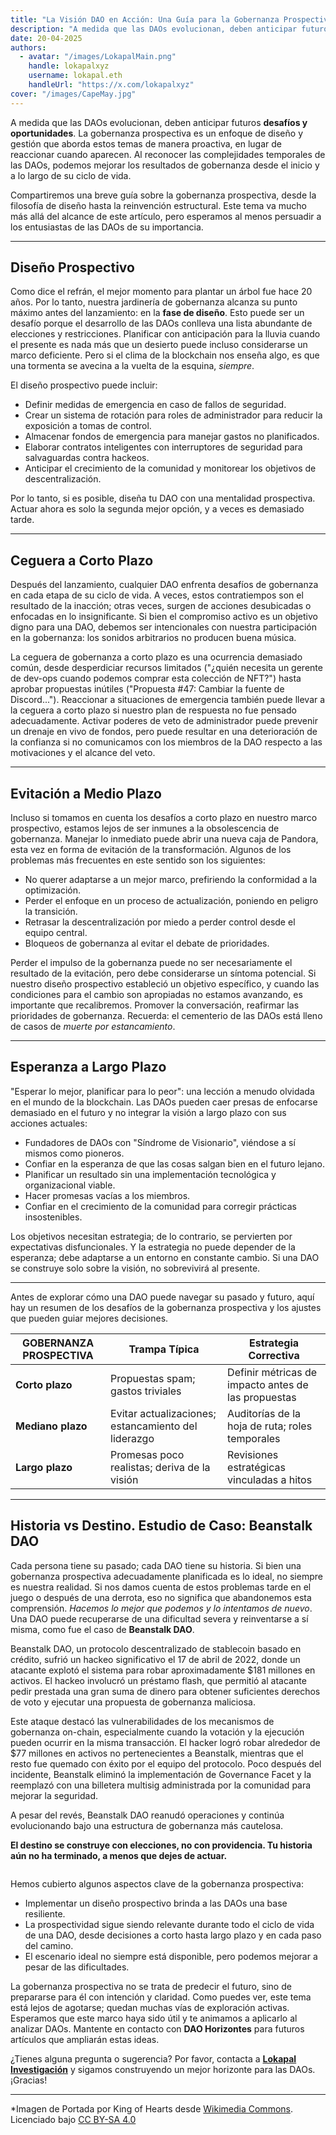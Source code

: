```yaml
---
title: "La Visión DAO en Acción: Una Guía para la Gobernanza Prospectiva"
description: "A medida que las DAOs evolucionan, deben anticipar futuros **desafíos y oportunidades**. La gobernanza prospectiva es un enfoque de diseño y gestión que aborda estos temas de manera proactiva, en lugar de reaccionar cuando aparecen."
date: 20-04-2025
authors:
  - avatar: "/images/LokapalMain.png"
    handle: lokapalxyz
    username: lokapal.eth
    handleUrl: "https://x.com/lokapalxyz"
cover: "/images/CapeMay.jpg"
---
```


A medida que las DAOs evolucionan, deben anticipar futuros **desafíos y oportunidades**. La gobernanza prospectiva es un enfoque de diseño y gestión que aborda estos temas de manera proactiva, en lugar de reaccionar cuando aparecen. Al reconocer las complejidades temporales de las DAOs, podemos mejorar los resultados de gobernanza desde el inicio y a lo largo de su ciclo de vida.

Compartiremos una breve guía sobre la gobernanza prospectiva, desde la filosofía de diseño hasta la reinvención estructural. Este tema va mucho más allá del alcance de este artículo, pero esperamos al menos persuadir a los entusiastas de las DAOs de su importancia.

---

## Diseño Prospectivo

Como dice el refrán, el mejor momento para plantar un árbol fue hace 20 años. Por lo tanto, nuestra jardinería de gobernanza alcanza su punto máximo antes del lanzamiento: en la **fase de diseño**. Esto puede ser un desafío porque el desarrollo de las DAOs conlleva una lista abundante de elecciones y restricciones. Planificar con anticipación para la lluvia cuando el presente es nada más que un desierto puede incluso considerarse un marco deficiente. Pero si el clima de la blockchain nos enseña algo, es que una tormenta se avecina a la vuelta de la esquina, *siempre*.

El diseño prospectivo puede incluir:

* Definir medidas de emergencia en caso de fallos de seguridad.
* Crear un sistema de rotación para roles de administrador para reducir la exposición a tomas de control.
* Almacenar fondos de emergencia para manejar gastos no planificados.
* Elaborar contratos inteligentes con interruptores de seguridad para salvaguardas contra hackeos.
* Anticipar el crecimiento de la comunidad y monitorear los objetivos de descentralización.

Por lo tanto, si es posible, diseña tu DAO con una mentalidad prospectiva. Actuar ahora es solo la segunda mejor opción, y a veces es demasiado tarde.

---

## Ceguera a Corto Plazo

Después del lanzamiento, cualquier DAO enfrenta desafíos de gobernanza en cada etapa de su ciclo de vida. A veces, estos contratiempos son el resultado de la inacción; otras veces, surgen de acciones desubicadas o enfocadas en lo insignificante. Si bien el compromiso activo es un objetivo digno para una DAO, debemos ser intencionales con nuestra participación en la gobernanza: los sonidos arbitrarios no producen buena música.

La ceguera de gobernanza a corto plazo es una ocurrencia demasiado común, desde desperdiciar recursos limitados ("¿quién necesita un gerente de dev-ops cuando podemos comprar esta colección de NFT?") hasta aprobar propuestas inútiles ("Propuesta #47: Cambiar la fuente de Discord..."). Reaccionar a situaciones de emergencia también puede llevar a la ceguera a corto plazo si nuestro plan de respuesta no fue pensado adecuadamente. Activar poderes de veto de administrador puede prevenir un drenaje en vivo de fondos, pero puede resultar en una deterioración de la confianza si no comunicamos con los miembros de la DAO respecto a las motivaciones y el alcance del veto.

---

## Evitación a Medio Plazo

Incluso si tomamos en cuenta los desafíos a corto plazo en nuestro marco prospectivo, estamos lejos de ser inmunes a la obsolescencia de gobernanza. Manejar lo inmediato puede abrir una nueva caja de Pandora, esta vez en forma de evitación de la transformación. Algunos de los problemas más frecuentes en este sentido son los siguientes:

* No querer adaptarse a un mejor marco, prefiriendo la conformidad a la optimización.
* Perder el enfoque en un proceso de actualización, poniendo en peligro la transición.
* Retrasar la descentralización por miedo a perder control desde el equipo central.
* Bloqueos de gobernanza al evitar el debate de prioridades.

Perder el impulso de la gobernanza puede no ser necesariamente el resultado de la evitación, pero debe considerarse un síntoma potencial. Si nuestro diseño prospectivo estableció un objetivo específico, y cuando las condiciones para el cambio son apropiadas no estamos avanzando, es importante que recalibremos. Promover la conversación, reafirmar las prioridades de gobernanza. Recuerda: el cementerio de las DAOs está lleno de casos de *muerte por estancamiento*.

---

## Esperanza a Largo Plazo  

"Esperar lo mejor, planificar para lo peor": una lección a menudo olvidada en el mundo de la blockchain. Las DAOs pueden caer presas de enfocarse demasiado en el futuro y no integrar la visión a largo plazo con sus acciones actuales:

* Fundadores de DAOs con "Síndrome de Visionario", viéndose a sí mismos como pioneros.
* Confiar en la esperanza de que las cosas salgan bien en el futuro lejano.
* Planificar un resultado sin una implementación tecnológica y organizacional viable.
* Hacer promesas vacías a los miembros.
* Confiar en el crecimiento de la comunidad para corregir prácticas insostenibles.

Los objetivos necesitan estrategia; de lo contrario, se pervierten por expectativas disfuncionales. Y la estrategia no puede depender de la esperanza; debe adaptarse a un entorno en constante cambio. Si una DAO se construye solo sobre la visión, no sobrevivirá al presente.

---

Antes de explorar cómo una DAO puede navegar su pasado y futuro, aquí hay un resumen de los desafíos de la gobernanza prospectiva y los ajustes que pueden guiar mejores decisiones.

| **GOBERNANZA PROSPECTIVA** | **Trampa Típica** | **Estrategia Correctiva**  |
|---|---|---|
| **Corto plazo** | Propuestas spam; gastos triviales | Definir métricas de impacto antes de las propuestas |
| **Mediano plazo**  | Evitar actualizaciones; estancamiento del liderazgo | Auditorías de la hoja de ruta; roles temporales  |
| **Largo plazo**  | Promesas poco realistas; deriva de la visión | Revisiones estratégicas vinculadas a hitos |

---

## Historia vs Destino. Estudio de Caso: Beanstalk DAO

Cada persona tiene su pasado; cada DAO tiene su historia. Si bien una gobernanza prospectiva adecuadamente planificada es lo ideal, no siempre es nuestra realidad. Si nos damos cuenta de estos problemas tarde en el juego o después de una derrota, eso no significa que abandonemos esta comprensión. *Hacemos lo mejor que podemos y lo intentamos de nuevo*. Una DAO puede recuperarse de una dificultad severa y reinventarse a sí misma, como fue el caso de **Beanstalk DAO**.

Beanstalk DAO, un protocolo descentralizado de stablecoin basado en crédito, sufrió un hackeo significativo el 17 de abril de 2022, donde un atacante explotó el sistema para robar aproximadamente $181 millones en activos. El hackeo involucró un préstamo flash, que permitió al atacante pedir prestada una gran suma de dinero para obtener suficientes derechos de voto y ejecutar una propuesta de gobernanza maliciosa.

Este ataque destacó las vulnerabilidades de los mecanismos de gobernanza on-chain, especialmente cuando la votación y la ejecución pueden ocurrir en la misma transacción. El hacker logró robar alrededor de $77 millones en activos no pertenecientes a Beanstalk, mientras que el resto fue quemado con éxito por el equipo del protocolo. Poco después del incidente, Beanstalk eliminó la implementación de Governance Facet y la reemplazó con una billetera multisig administrada por la comunidad para mejorar la seguridad.

A pesar del revés, Beanstalk DAO reanudó operaciones y continúa evolucionando bajo una estructura de gobernanza más cautelosa.

**El destino se construye con elecciones, no con providencia. Tu historia aún no ha terminado, a menos que dejes de actuar.**

<Image
  src="/images/banner-purple.png"
  alt=""
  width={1580}
  height={140}
/>

Hemos cubierto algunos aspectos clave de la gobernanza prospectiva:

* Implementar un diseño prospectivo brinda a las DAOs una base resiliente.
* La prospectividad sigue siendo relevante durante todo el ciclo de vida de una DAO, desde decisiones a corto hasta largo plazo y en cada paso del camino.
* El escenario ideal no siempre está disponible, pero podemos mejorar a pesar de las dificultades.

La gobernanza prospectiva no se trata de predecir el futuro, sino de prepararse para él con intención y claridad. Como puedes ver, este tema está lejos de agotarse; quedan muchas vías de exploración activas. Esperamos que este marco haya sido útil y te animamos a aplicarlo al analizar DAOs. Mantente en contacto con **DAO Horizontes** para futuros artículos que ampliarán estas ideas.

¿Tienes alguna pregunta o sugerencia? Por favor, contacta a [**Lokapal Investigación**](../../contacto/) y sigamos construyendo un mejor horizonte para las DAOs. ¡Gracias!

---

*Imagen de Portada por King of Hearts desde [Wikimedia Commons](https://commons.wikimedia.org/wiki/File:Cape_May_Lighthouse_September_2020_002.jpg). Licenciado bajo [CC BY-SA 4.0](https://creativecommons.org/licenses/by-sa/4.0/)